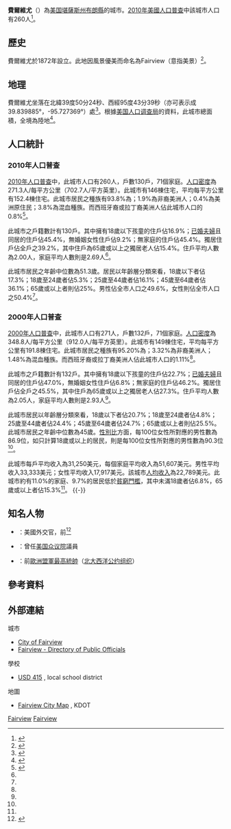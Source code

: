 {{noteTA
|G1=USState
}}
{{Infobox settlement
|name = 費爾維尤
|native_name = Fairview
|settlement_type = [[城市|城市]]
|nickname = 
|motto =
|image_skyline = Sunset in Fairview.jpg
|image_caption = 費爾維尤境內之日落，於[[36号美国国道|36号美国国道]]觀望<br>（攝於2006年）
|image_flag = 
|image_seal =
|image_map = Brown_County_Kansas_Incorporated_and_Unincorporated_areas_Fairview_Highlighted.svg
|map_caption = 費爾維尤於[[布朗縣_(堪薩斯州)|布朗縣]]及[[堪薩斯州|堪薩斯州]]之地理位置
|image_map1 = Map of Brown Co, Ks, USA.png
|map_caption1 = {{le|堪薩斯州運輸部|Kansas Department of Transportation}}的[[布朗縣_(堪薩斯州)|布朗縣]]地圖（[[:File:Kansas_official_transportation_map_legend.png|圖例]]）
|subdivision_type = [[世界政區索引|國家]]
|subdivision_name = [[美国|美国]]
|subdivision_type1 = [[美國行政區劃|州]]
|subdivision_name1 = [[堪薩斯州|堪薩斯州]]
|subdivision_type2 = [[堪薩斯州行政區劃|縣]]
|subdivision_name2 = [[布朗縣_(堪薩斯州)|布朗縣]]
|area_footnotes = <ref name ="Gazetteer files"/>
|area_total_sq_mi = 0.37
|area_land_sq_mi = 0.37
|area_water_sq_mi = 0
|area_total_km2 = 0.96
|area_land_km2 = 0.96
|area_water_km2 = 0
|elevation_footnotes = 
|elevation_ft = 1224
|elevation_m = 373
|population_as_of = [[2010年美國人口普查|2010]]
|population_est = 255
|pop_est_as_of = 2012<ref name="2012 Pop Estimate">{{cite web|title=Population Estimates|url=http://www.census.gov/popest/data/cities/totals/2012/SUB-EST2012.html|publisher=[[美国人口调查局|美国人口调查局]]|accessdate=2013-05-29|archive-url=https://www.webcitation.org/6HQu4Spqa?url=http://www.census.gov/popest/data/cities/totals/2012/SUB-EST2012.html|archive-date=2013-06-17|dead-url=yes}}</ref>
|population_total = 260
|population_footnotes = <ref name ="FactFinder"/>
|population_density_sq_mi = auto
|population_density_km2 = auto
|timezone = [[北美中部时区|CST]]
|utc_offset = -6
|timezone_DST = CDT
|utc_offset_DST = -5
|coordinates_display = inline,title
|coordinates_type = region:US_type:city
|latd = 39 |latm = 50 |lats = 24 |latNS = N
|longd = 95 |longm = 43 |longs = 39 |longEW = W
|postal_code_type = [[美國郵區編號|郵區編號]]
|postal_code = 66425
|area_code = 785
|blank_name = [[聯邦資料處理標準|FIPS編碼]]
|blank_info = 20-22425 <ref name="GR2">{{cite web|url=http://factfinder2.census.gov|publisher=[[美国人口调查局|美国人口调查局]]|accessdate=2008-01-31|title=American FactFinder|archive-date=2013-09-11|archive-url=https://web.archive.org/web/20130911234518/http://factfinder2.census.gov/|dead-url=no}}</ref>
|blank1_name = [[地名信息系统|GNIS]] ID
|blank1_info = 0472974 <ref name="GR3">{{cite web|url=http://geonames.usgs.gov|accessdate=2008-01-31|title=US Board on Geographic Names|publisher=[[美國地質調查局|美國地質調查局]]|date=2007-10-25|archive-date=2012-02-26|archive-url=https://www.webcitation.org/65jET5cdV?url=http://geonames.usgs.gov/|dead-url=no}}</ref>
|website = 
|footnotes = 
}}

'''費爾維尤'''（{{lang-en|'''Fairview'''}}）為[[美国|美国]][[堪薩斯州|堪薩斯州]][[布朗縣_(堪薩斯州)|布朗縣]]的城市。[[2010年美國人口普查|2010年美國人口普查]]中該城市人口有260人<ref name="Census2010">{{cite web|title=2010 City Population and Housing Occupancy Status|url=http://factfinder2.census.gov/faces/tableservices/jsf/pages/productview.xhtml?pid=DEC_10_PL_GCTPL2.ST13&prodType=table|publisher=U.S. Census Bureau|accessdate=April 9, 2012|archive-date=2011-07-21|archive-url=https://web.archive.org/web/20110721034521/http://factfinder2.census.gov/faces/tableservices/jsf/pages/productview.xhtml?pid=DEC_10_PL_GCTPL2.ST13&prodType=table|dead-url=no}}</ref>。

==歷史==
費爾維尤於1872年設立。此地因風景優美而命名為Fairview（意指美景）<ref>{{cite book | url=http://books.google.com/books?id=5zdAAQAAMAAJ&pg=PA149#v=onepage&q&f=false | title=Biennial Report of the Board of Directors of the Kansas State Historical Society | publisher=Kansas State Printing Plant | author=Kansas State Historical Society | year=1916 | pages=149 | access-date=2016-03-15 | archive-date=2014-07-06 | archive-url=https://web.archive.org/web/20140706194148/http://books.google.com/books?id=5zdAAQAAMAAJ&pg=PA149#v=onepage&q&f=false | dead-url=no }}</ref>。

==地理==
費爾維尤坐落在北緯39度50分24秒、西經95度43分39秒（亦可表示成39.839885°，-95.727369°）處<ref name="GR1">{{cite web|url=http://www.census.gov/geo/www/gazetteer/gazette.html|publisher=[[美国人口调查局|美国人口调查局]]|accessdate=2011-04-23|date=2011-02-12|title=US Gazetteer files: 2010, 2000, and 1990|archive-url=https://web.archive.org/web/20060720110047/http://www.census.gov/geo/www/gazetteer/gazette.html|archive-date=2006-07-20|dead-url=yes}}</ref>。根據[[美国人口调查局|美国人口调查局]]的資料，此城市總面積{{convert|0.37|sqmi|sqkm|2}}，全境為陸地<ref name ="Gazetteer files">{{cite web|title=US Gazetteer files 2010|url=http://www.census.gov/geo/www/gazetteer/files/Gaz_places_national.txt|publisher=[[美国人口调查局|美国人口调查局]]|accessdate=2012-07-06|archive-url=https://www.webcitation.org/699nOulzi?url=http://www.census.gov/geo/www/gazetteer/files/Gaz_places_national.txt|archive-date=2012-07-14|dead-url=yes}}</ref>。

==人口統計==
{{US Census population
|align=left
|1900= 395
|1910= 386
|1920= 386
|1930= 367
|1940= 333
|1950= 336
|1960= 272
|1970= 283
|1980= 258
|1990= 306
|2000= 271
|2010= 260
|estyear=2014
|estimate=255
|estref=<ref name="USCensusEst2014">{{cite web|url=http://www.census.gov/popest/data/cities/totals/2014/SUB-EST2014.html|title=Annual Estimates of the Resident Population for Incorporated Places: April 1, 2010 to July 1, 2014|accessdate=June 4, 2015|archive-url=https://web.archive.org/web/20150523034651/https://www.census.gov/popest/data/cities/totals/2014/SUB-EST2014.html|archive-date=2015-05-23|dead-url=yes}}</ref>
|align-fn=center
|footnote=[http://www.census.gov/prod/www/abs/decennial/ U.S. Decennial Census]
}}

===2010年人口普查===
[[2010年美國人口普查|2010年人口普查]]中，此城市人口有260人，戶數130戶，71個家庭。[[人口密度|人口密度]]為271.3人/每平方公里（702.7人/平方英里）。此城市有146棟住宅，平均每平方公里有152.4棟住宅。此城市居民之種族有93.8%為{{le|美國種族和民族|Race and ethnicity in the United States Census|白人}}；1.9%為非裔美洲人；0.4%為美洲原住民；3.8%為混血種族。而西班牙裔或拉丁裔美洲人佔此城市人口的0.8%<ref name ="FactFinder">{{cite web|title=American FactFinder|url=http://factfinder2.census.gov/faces/nav/jsf/pages/index.xhtml|publisher=[[美国人口调查局|美国人口调查局]]|accessdate=2012-07-06|archive-date=2012-02-17|archive-url=https://www.webcitation.org/65WtHj6J5?url=http://factfinder2.census.gov/faces/nav/jsf/pages/index.xhtml|dead-url=no}}</ref>。

此城市之戶籍數計有130戶。其中擁有18歲以下孩童的住戶佔16.9%；[[婚姻|已婚夫婦]]且同居的住戶佔45.4%，無婚姻女性住戶佔9.2%；無家庭的住戶佔45.4%。獨居住戶佔全戶之39.2%，其中住戶為65歲或以上之獨居老人佔15.4%。住戶平均人數為2.00人，家庭平均人數則是2.69人<ref name ="FactFinder"/>。

此城市居民之年齡中位數為51.3歲。居民以年齡層分類來看，18歲以下者佔17.3%；18歲至24歲者佔5.3%；25歲至44歲者佔16.1%；45歲至64歲者佔36.1%；65歲或以上者則佔25%。男性佔全市人口之49.6%，女性則佔全市人口之50.4%<ref name ="FactFinder"/>。

===2000年人口普查===
[[2000年美國人口普查|2000年人口普查]]中，此城市人口有271人，戶數132戶，71個家庭。[[人口密度|人口密度]]為348.8人/每平方公里（912.0人/每平方英里）。此城市有149棟住宅，平均每平方公里有191.8棟住宅。此城市居民之種族有95.20%為{{le|美國種族和民族|Race and ethnicity in the United States Census|白人}}；3.32%為非裔美洲人；1.48%為混血種族。而西班牙裔或拉丁裔美洲人佔此城市人口的1.11%<ref name="GR2" />。

此城市之戶籍數計有132戶。其中擁有18歲以下孩童的住戶佔22.7%；[[婚姻|已婚夫婦]]且同居的住戶佔47.0%，無婚姻女性住戶佔6.8%；無家庭的住戶佔46.2%。獨居住戶佔全戶之45.5%，其中住戶為65歲或以上之獨居老人佔27.3%。住戶平均人數為2.05人，家庭平均人數則是2.93人<ref name="GR2" />。

此城市居民以年齡層分類來看，18歲以下者佔20.7%；18歲至24歲者佔4.8%；25歲至44歲者佔24.4%；45歲至64歲者佔24.7%；65歲或以上者則佔25.5%。此城市居民之年齡中位數為45歲。[[性別比|性別比]]方面，每100位女性所對應的男性數為86.9位，如只計算18歲或以上的居民，則是每100位女性所對應的男性數為90.3位<ref name="GR2" />。

此城市每戶平均收入為31,250美元，每個家庭平均收入為51,607美元。男性平均收入33,333美元；女性平均收入17,917美元。該城市[[人均收入|人均收入]]為22,789美元。此城市約有11.0%的家庭、9.7%的居民低於[[貧窮門檻|貧窮門檻]]，其中未滿18歲者佔6.8%，65歲或以上者佔15.3%<ref name="GR2" />。
{{-}}

==知名人物==
* {{le|大衛·弗洛伊德·蘭伯森|David Floyd Lambertson}}：美國外交官，前{{le|美國駐泰國大使|United States Ambassador to Thailand}}<ref>{{cite web |url=http://www.pow-miafamilies.org/CONTENTadvisors.html |title=存档副本 |accessdate=2009-06-17 |deadurl=yes |archiveurl=https://web.archive.org/web/20081126202354/http://www.pow-miafamilies.org/CONTENTadvisors.html |archivedate=2008-11-26 }}</ref>
* {{le|威廉·P·蘭伯森|William P. Lambertson}}：曾任[[美国众议院|美国众议院]]議員
* {{le|伯納德·W·羅傑斯|Bernard W. Rogers}}：前[[歐洲盟軍最高司令部|歐洲盟軍最高統帥]]（[[北大西洋公约组织|北大西洋公约组织]]）

==參考資料==
{{Reflist|30em}}

==外部連結==
{{Commons category|Fairview, Kansas}}
;城市
* [http://www.fairviewks.com/ City of Fairview] {{Wayback|url=http://www.fairviewks.com/ |date=20210121090043 }}
* [https://web.archive.org/web/20120512175916/http://www.lkm.org/directory/cities.php?ID=225 Fairview - Directory of Public Officials]
;學校
* [http://www.hiawathaschools.org/ USD 415] {{Wayback|url=http://www.hiawathaschools.org/ |date=20201206011103 }}, local school district
;地圖
* [http://www.ksdot.org/Assets/wwwksdotorg/bureaus/burTransPlan/maps/city-pdf/fairview.pdf Fairview City Map] {{Wayback|url=http://www.ksdot.org/Assets/wwwksdotorg/bureaus/burTransPlan/maps/city-pdf/fairview.pdf |date=20201021015737 }}, KDOT

{{布朗縣 (堪薩斯州)}}

[[Category:堪萨斯州城市|Fairview]]
[[Category:布朗縣城市_(堪薩斯州)|Fairview]]